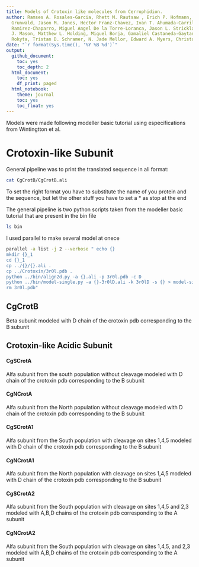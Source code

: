 ```yaml
---
title: Models of Crotoxin like molecules from Cerrophidion.
author: Ramses A. Rosales-Garcia, Rhett M. Rautsaw , Erich P. Hofmann, Christoph I.
  Grunwald, Jason M. Jones, Hector Franz-Chavez, Ivan T. Ahumada-Carrillo, Ricardo
  Ramirez-Chaparro, Miguel Angel De la Torre-Loranca, Jason L. Strickland, Andrew
  J. Mason, Matthew L. Holding, Miguel Borja, Gamaliel Castaneda-Gaytan, Darin R.
  Rokyta, Tristan D. Schramer, N. Jade Mellor, Edward A. Myers, Christopher Parkinson
date: "`r format(Sys.time(), '%Y %B %d')`"
output:
  github_document:
    toc: yes
    toc_depth: 2
  html_document:
    toc: yes
    df_print: paged
  html_notebook:
    theme: journal
    toc: yes
    toc_float: yes
---
```


Models were made following modeller basic tutorial using especifications from Wintingtton et al.

# Crotoxin-like Subunit

General pipeline was to print the translated sequence in ali format:

```bash
cat CgCrotB/CgCrotB.ali
```

To set the right format you have to substitute the name of you protein and the sequence, but let the other stuff
you have to set a * as stop at the end

The general pipeline is two python scripts taken from the modeller basic tutorial that are present in the bin file

```bash
ls bin
```

I used parallel to make several model at onece

```bash
parallel -a list -j 2 --verbose " echo {}
mkdir {}_1
cd {}_1
cp ../{}/{}.ali .
cp ../Crotoxin/3r0l.pdb .
python ../bin/align2d.py -a {}.ali -p 3r0l.pdb -c D
python ../bin/model-single.py -a {}-3r0lD.ali -k 3r0lD -s {} > model-single.log
rm 3r0l.pdb"
```

## CgCrotB

Beta subunit modeled with D chain of the crotoxin pdb corresponding to the B subunit

## Crotoxin-like Acidic Subunit

#### CgSCrotA 

Alfa subunit from the south population without cleavage modeled with D chain of the crotoxin pdb corresponding to the B subunit

#### CgNCrotA

Alfa subunit from the North population without cleavage modeled with D chain of the crotoxin pdb corresponding to the B subunit

#### CgSCrotA1

Alfa subunit from the South population with cleavage on sites 1,4,5 modeled with D chain of the crotoxin pdb corresponding to the B subunit

#### CgNCrotA1

Alfa subunit from the North population with cleavage on sites 1,4,5 modeled with D chain of the crotoxin pdb corresponding to the B subunit

#### CgSCrotA2

Alfa subunit from the South population with cleavage on sites 1,4,5 and 2,3 modeled with A,B,D chains of the crotoxin pdb corresponding to the A subunit

#### CgNCrotA2

Alfa subunit from the South population with cleavage on sites 1,4,5, and 2,3 modeled with A,B,D chains of the crotoxin pdb corresponding to the A subunit

